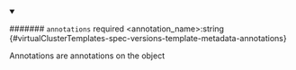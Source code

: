 
<details className="config-field" data-expandable="false" open>
<summary>

####### `annotations` <span className="config-field-required" data-required="false">required</span> <span className="config-field-type">&lt;annotation_name&gt;:string</span> <span className="config-field-default"></span> <span className="config-field-enum"></span> {#virtualClusterTemplates-spec-versions-template-metadata-annotations}

Annotations are annotations on the object

</summary>



</details>
